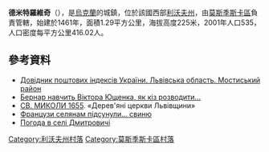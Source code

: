 {{coord|49|45|38|N|23|21|36|E|scale:100000|display=title}}

'''德米特羅維奇'''（{{lang-uk|Дмитровичі}}），是[[烏克蘭|烏克蘭]]的城鎮，位於該國西部[[利沃夫州|利沃夫州]]，由[[莫斯季斯卡區|莫斯季斯卡區]]負責管轄，始建於1461年，面積1.29平方公里，海拔高度225米，2001年人口535，人口密度每平方公里416.02人。

==參考資料==
*[http://www.uaidx.com/13/294/index Довідник поштових індексів України. Львівська область. Мостиський район] {{Wayback|url=http://www.uaidx.com/13/294/index |date=20161018190804 }}
* [https://web.archive.org/web/20110831043043/http://www.wz.lviv.ua/articles/92461 Бернар навчить Віктора Ющенка, як кіз розводити…]
* [http://decerkva.org.ua/2mostD.html СВ. МИКОЛИ 1655]{{dead link|date=2018年2月 |bot=InternetArchiveBot |fix-attempted=yes }}. «Дерев'яні церкви Львівщини»
* [https://web.archive.org/web/20170530235806/http://ukrtime.com/node/607 Французи селянам підсунули… свиню]
* [http://weather.in.ua/ua/l'vovskaja/6895 Погода в селі Дмитровичі] {{Wayback|url=http://weather.in.ua/ua/l'vovskaja/6895 |date=20200812175723 }}

[[Category:利沃夫州村落|Category:利沃夫州村落]]
[[Category:莫斯季斯卡區村落|Category:莫斯季斯卡區村落]]


{{Lviv-geo-stub}}
